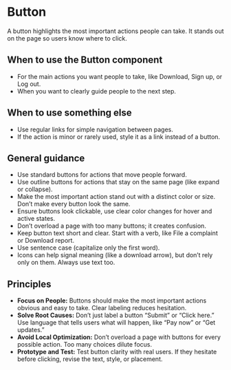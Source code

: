 

<Meta title="Using the Design System/Button" />

# Button
A button highlights the most important actions people can take. It stands out on the page so users know where to click. 

<Canvas of={ButtonStories.Default} />

## When to use the Button component 
- For the main actions you want people to take, like Download, Sign up, or Log out. 
- When you want to clearly guide people to the next step. 

## When to use something else 
- Use regular links for simple navigation between pages. 
- If the action is minor or rarely used, style it as a link instead of a button. 

## General guidance 
- Use standard buttons for actions that move people forward. 
- Use outline buttons for actions that stay on the same page (like expand or collapse). 
- Make the most important action stand out with a distinct color or size. Don’t make every button look the same. 
- Ensure buttons look clickable, use clear color changes for hover and active states. 
- Don’t overload a page with too many buttons; it creates confusion. 
- Keep button text short and clear. Start with a verb, like File a complaint or Download report. 
- Use sentence case (capitalize only the first word). 
- Icons can help signal meaning (like a download arrow), but don’t rely only on them. Always use text too. 

## Principles 
- **Focus on People:** Buttons should make the most important actions obvious and easy to take. Clear labeling reduces hesitation. 
- **Solve Root Causes:** Don’t just label a button “Submit” or “Click here.” Use language that tells users what will happen, like “Pay now” or “Get updates.” 
- **Avoid Local Optimization:** Don’t overload a page with buttons for every possible action. Too many choices dilute focus. 
- **Prototype and Test:** Test button clarity with real users. If they hesitate before clicking, revise the text, style, or placement. 